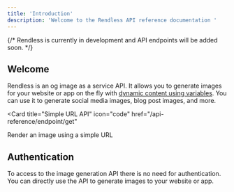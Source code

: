 ```yaml
---
title: 'Introduction'
description: 'Welcome to the Rendless API reference documentation '
---
```


{/* <Note>
  Rendless is currently in development and API endpoints will be added soon.
</Note> */}

## Welcome

Rendless is an og image as a service API. It allows you to generate images for your website or app on the fly with [dynamic content using variables](/essentials/variables). You can use it to generate social media images, blog post images, and more.

<Card
  title="Simple URL API"
  icon="code"
  href="/api-reference/endpoint/get"
>
  Render an image using a simple URL
</Card>

## Authentication

To access to the image generation API there is no need for authentication. You can directly use the API to generate images to your website or app.

